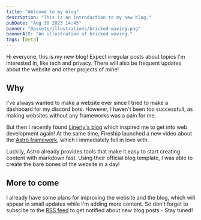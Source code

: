 ```yaml
---
title: "Welcome to my blog"
description: "This is an introduction to my new blog."
pubDate: "Aug 30 2023 14:45"
banner: "@assets/illustrations/bricked-waving.png"
bannerAlt: "An illustration of bricked waving."
tags: [meta]
---
```


Hi everyone, this is my new blog! Expect irregular posts about topics I'm interested in, like tech
and privacy. There will also be frequent updates about the website and other projects of mine!

## Why

I've always wanted to make a website ever since I tried to make a dashboard for my discord bots.
However, I haven't been too successfull, as making websites without any frameworks was a pain for
me.

But then I recently found [Linerly's blog](https://linerly.xyz/en/blog) which inspired me to get
into web development again! At the same time, Fireship launched a new video about the
[Astro framework](https://astro.build), which I immediately fell in love with.

Luckily, Astro already provides tools that make it easy to start creating content with markdown
fast. Using their official blog template, I was able to create the bare bones of the website in a
day!

## More to come

I already have some plans for improving the website and the blog, which will appear in small updates
while I'm adding more content. So don't forget to subscibe to the [RSS feed](/blog/rss.xml) to get
notified about new blog posts - Stay tuned!
